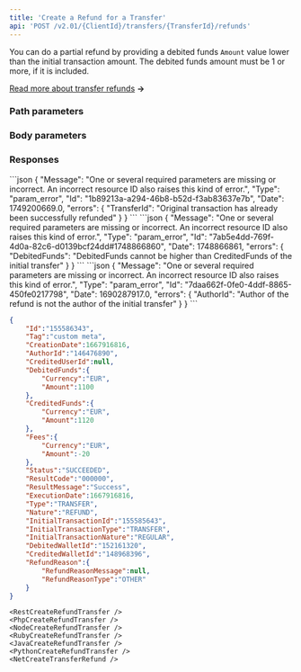 ```yaml
---
title: 'Create a Refund for a Transfer'  
api: 'POST /v2.01/{ClientId}/transfers/{TransferId}/refunds'  
---
```




You can do a partial refund by providing a debited funds `Amount` value lower than the initial transaction amount. The debited funds amount must be 1 or more, if it is included.

[Read more about transfer refunds](/guides/refunds#transfer-refunds) **&rarr;**

### Path parameters  

<TransferId />  

### Body parameters  

<Tag />  

<AuthorId3 />  

<DebitedFunds7 />  

<Fees6 />  

### Responses  

<Accordion title="200">  

<IdResponse />  

<TagResponse />  

<CreationDateResponse />  

<AuthorId3Response />  

<CreditedUserIdResponse />  

<DebitedFunds5Response />  

<CreditedFunds5Response />  

<Fees9Response />  

<Status2Response />  

<ResultCodeResponse />  

<ResultMessageResponse />  

<ExecutionDateResponse />  

<TypeResponse />  

<NatureResponse />  

<InitialTransactionId1Response />  

<InitialTransactionType1Response />  

<InitialTransactionNature1Response />  

<DebitedWalletIdResponse />  

<CreditedWalletIdResponse />  

<RefundReasonResponse />

</Accordion>
<Accordion title="400 - Initial transfer already refunded">
```json
{
    "Message": "One or several required parameters are missing or incorrect. An incorrect resource ID also raises this kind of error.",
    "Type": "param_error",
    "Id": "1b89213a-a294-46b8-b52d-f3ab83637e7b",
    "Date": 1749200669.0,
    "errors": {
        "TransferId": "Original transaction has already been successfully refunded"
    }
}
```
</Accordion>
<Accordion title="400 - Refund debited amount higher than transfer credited amount">
```json
{
    "Message": "One or several required parameters are missing or incorrect. An incorrect resource ID also raises this kind of error.",
    "Type": "param_error",
    "Id": "7ab5e4dd-769f-4d0a-82c6-d0139bcf24dd#1748866860",
    "Date": 1748866861,
    "errors": {
        "DebitedFunds": "DebitedFunds cannot be higher than CreditedFunds of the initial transfer"
    }
}
```
</Accordion>
<Accordion title="400 - Incorrect AuthorId">
```json
{
    "Message": "One or several required parameters are missing or incorrect. An incorrect resource ID also raises this kind of error.",
    "Type": "param_error",
    "Id": "7daa662f-0fe0-4ddf-8865-450fe0217798",
    "Date": 1690287917.0,
    "errors": {
        "AuthorId": "Author of the refund is not the author of the initial transfer"
    }
}  
 ``` 
</Accordion> 

<ResponseExample>  

```json 200
{
    "Id":"155586343",
    "Tag":"custom meta",
    "CreationDate":1667916816,
    "AuthorId":"146476890",
    "CreditedUserId":null,
    "DebitedFunds":{
        "Currency":"EUR",
        "Amount":1100
    },
    "CreditedFunds":{
        "Currency":"EUR",
        "Amount":1120
    },
    "Fees":{
        "Currency":"EUR",
        "Amount":-20
    },
    "Status":"SUCCEEDED",
    "ResultCode":"000000",
    "ResultMessage":"Success",
    "ExecutionDate":1667916816,
    "Type":"TRANSFER",
    "Nature":"REFUND",
    "InitialTransactionId":"155585643",
    "InitialTransactionType":"TRANSFER",
    "InitialTransactionNature":"REGULAR",
    "DebitedWalletId":"152161320",
    "CreditedWalletId":"148968396",
    "RefundReason":{
        "RefundReasonMessage":null,
        "RefundReasonType":"OTHER"
    }
}  
 ```  

 

</ResponseExample>  

<RequestExample>  

    <RestCreateRefundTransfer />
    <PhpCreateRefundTransfer />
    <NodeCreateRefundTransfer />
    <RubyCreateRefundTransfer />
    <JavaCreateRefundTransfer />
    <PythonCreateRefundTransfer />
    <NetCreateTransferRefund />
    
</RequestExample>